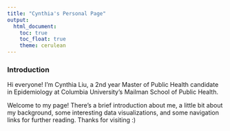 ```yaml
---
title: "Cynthia's Personal Page"
output: 
  html_document:
    toc: true
    toc_float: true
    theme: cerulean
---
```


### Introduction

Hi everyone! I'm Cynthia Liu, a 2nd year Master of Public Health candidate in Epidemiology at Columbia University's Mailman School of Public Health. 

Welcome to my page! There's a brief introduction about me, a little bit about my background, some interesting data visualizations, and some navigation links for further reading. Thanks for visiting :)